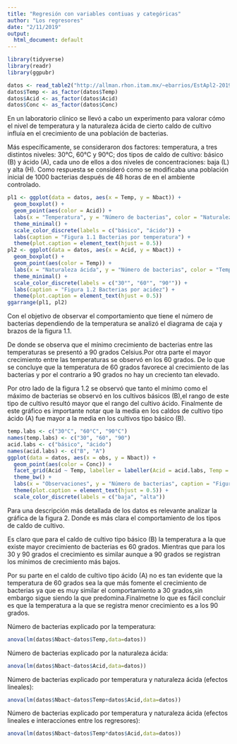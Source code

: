 ---
title: "Regresión con variables contiuas y categóricas"
author: "Los regresores"
date: "2/11/2019"
output:
  html_document: default
---

```{r setup, include=FALSE, echo=FALSE}
library(tidyverse)
library(readr)
library(ggpubr)
```

```{r,echo=FALSE}
datos <- read_table2("http://allman.rhon.itam.mx/~ebarrios/EstApl2-2019/controles/control3/bacterias.dat")
datos$Temp <- as_factor(datos$Temp)
datos$Acid <- as_factor(datos$Acid)
datos$Conc <- as_factor(datos$Conc)
```
En un laboratorio clínico se llevó a cabo un experimento para valorar cómo el nivel de temperatura y la naturaleza ácida de cierto caldo de cultivo influía en el crecimiento de una población de bacterias.

Más específicamente, se consideraron dos factores: temperatura, a tres distintos niveles: 30°C, 60°C y 90°C; dos tipos de caldo de cultivo: básico (B) y ácido (A), cada uno de ellos a dos niveles de concentraciones: baja (L) y alta (H). Como respuesta se consideró como se modificaba una población inicial de 1000 bacterias después de 48 horas de en el ambiente controlado.




```{r}
pl1 <- ggplot(data = datos, aes(x = Temp, y = Nbact)) + 
  geom_boxplot() + 
  geom_point(aes(color = Acid)) + 
  labs(x = "Temperatura", y = "Número de bacterias", color = "Naturaleza ácida") + 
  theme_minimal() + 
  scale_color_discrete(labels = c("básico", "ácido")) + 
  labs(caption = "Figura 1.1 Bacterias por temperatura") +
  theme(plot.caption = element_text(hjust = 0.5)) 
pl2 <- ggplot(data = datos, aes(x = Acid, y = Nbact)) + 
  geom_boxplot() + 
  geom_point(aes(color = Temp)) + 
  labs(x = "Naturaleza ácida", y = "Número de bacterias", color = "Temperatura") + 
  theme_minimal() + 
  scale_color_discrete(labels = c("30°", "60°", "90°")) + 
  labs(caption = "Figura 1.2 Bacterias por acidez") +
  theme(plot.caption = element_text(hjust = 0.5)) 
ggarrange(pl1, pl2) 
```



Con el objetivo de observar el comportamiento que tiene el número de bacterias dependiendo de la temperatura se analizó el diagrama de caja y brazos de la figura 1.1. 

De donde se observa que el mínimo crecimiento de bacterias entre las temperaturas se presentó a 90 grados Celsius.Por otra parte el mayor crecimiento entre las temperaturas se observó en los 60 grados. De lo que se concluye que la temperatura de 60 grados favorece al crecimiento de las bacterias y por el contrario a 90 grados no hay un creciento tan elevado.

Por otro lado de la figura 1.2 se observó que tanto el mínimo como el máximo de bacterias se observó en los cultivos básicos (B),el rango de este tipo de cultivo resultó mayor que el rango del cultivo ácido. Finalmente de este gráfico es importante notar que la media en los caldos de cultivo tipo ácido (A) fue mayor a la media en los cultivos tipo básico (B).



```{r}
temp.labs <- c("30°C", "60°C", "90°C")
names(temp.labs) <- c("30", "60", "90")
acid.labs <- c("básico", "ácido")
names(acid.labs) <- c("B", "A")
ggplot(data = datos, aes(x = obs, y = Nbact)) + 
  geom_point(aes(color = Conc)) + 
  facet_grid(Acid ~ Temp, labeller = labeller(Acid = acid.labs, Temp = temp.labs)) + 
  theme_bw() +
  labs(x = "Observaciones", y = "Número de bacterias", caption = "Figura 2. Gráfica", color = "Concentración") + 
  theme(plot.caption = element_text(hjust = 0.5)) +
  scale_color_discrete(labels = c("baja", "alta")) 
```


Para una descripción más detallada de los datos es relevante analizar la gráfica de la figura 2. Donde es más clara el comportamiento de los tipos de caldo de cultivo. 

Es claro  que para el caldo de cultivo tipo básico (B) la temperatura a la que existe mayor crecimiento de bacterias es 60 grados. Mientras que para los 30 y 90 grados el crecimiento es similar aunque a 90 grados se registran los mínimos de crecimiento más bajos. 

Por su parte en el caldo de cultivo tipo ácido (A) no es tan evidente que la temperatura de 60 grados sea la que más fomente el crecimiento de bacterias ya que es muy similar el comportamiento a 30 grados,sin embargo sigue siendo la que predomina.Finalmetne lo que es fácil concluir es que la temperatura a la que se registra menor crecimiento es a los 90 grados.


Número de bacterias explicado por la temperatura:
```{r}
anova(lm(datos$Nbact~datos$Temp,data=datos))
```
Número de bacterias explicado por la naturaleza ácida:
```{r}
anova(lm(datos$Nbact~datos$Acid,data=datos))
```

Número de bacterias explicado por temperatura y naturaleza ácida (efectos lineales):
```{r}
anova(lm(datos$Nbact~datos$Temp+datos$Acid,data=datos))
```
Número de bacterias explicado por temperatura y naturaleza ácida (efectos lineales e interacciones entre los regresores):

```{r}
anova(lm(datos$Nbact~datos$Temp*datos$Acid,data=datos))
```
